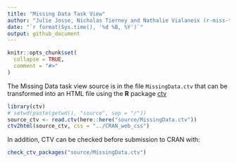 ```yaml
---
title: "Missing Data Task View"
author: "Julie Josse, Nicholas Tierney and Nathalie Vialaneix (r-miss-tastic team)"
date: "`r format(Sys.time(), '%d %B, %Y')`"
output: github_document
---
```


<!-- README.md is generated from README.Rmd. Please edit that file -->

```r
knitr::opts_chunk$set(
  collapse = TRUE,
  comment = "#>"
)
```

The Missing Data task view source is in the file `MissingData.ctv` that
can be transformed into an HTML file using the **R** package [ctv](https://CRAN.R-project.org/package=ctv)

```r
library(ctv)
# setwd(paste(getwd(), "source", sep = "/"))
source_ctv <- read.ctv(here::here("source/MissingData.ctv"))
ctv2html(source_ctv, css = "../CRAN_web_css")
```

In addition, CTV can be checked before submission to CRAN with:
```r
check_ctv_packages("source/MissingData.ctv")
```

